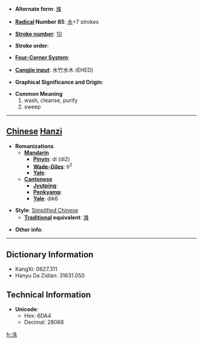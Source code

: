 * '''Alternate form''': [[滌]]

* '''[[Wiktionary:Chinese radical index| Radical]] Number 85''': [[Wiktionary:Chinese radical index 水|水]]+7 strokes

* '''[[Wiktionary:Chinese total strokes index|Stroke number]]''': [[Wiktionary:Chinese total strokes index 10|10]]

* '''Stroke order''': 

* '''[[Wiktionary:Chinese four corner index|Four-Corner System]]''': 

* '''[[Wiktionary:Chinese Cangjie index|Cangjie input]]''': 水竹水木 (EHED)

* '''Graphical Significance and Origin''': 

* '''Common Meaning'''
*#wash, cleanse, purify
*# sweep


----

== [[Chinese]] [[Hanzi]] ==

* '''Romanizations'''
** '''[[Mandarin]]'''
*** '''[[Pinyin]]''': dí (di2)
*** '''[[Wade-Giles]]''': ti<sup>2</sup>
*** '''[[Yale]]''': 
** '''[[Cantonese]]'''
*** '''[[Jyutping]]''':
*** '''[[Penkyamp]]''': 
*** '''[[Yale]]''': dik6

* '''Style''': [[Simplified Chinese]] 
** '''[[Traditional Chinese|Traditional]] equivalent''': [[滌]]

* '''Other info''': 

----

== Dictionary Information ==

* KangXi: 0627.311
* Hanyu Da Zidian: 31631.050

== Technical Information ==

* '''Unicode''':
** Hex: 6DA4
** Decimal: 28068

[[fr:涤]]